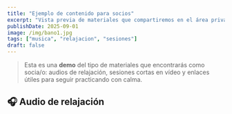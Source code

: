 ```yaml
---
title: "Ejemplo de contenido para socios"
excerpt: "Vista previa de materiales que compartiremos en el área privada: música de relajación, sesiones en vídeo y recursos de calidad."
publishDate: 2025-09-01
image: /img/bano1.jpg
tags: ["musica", "relajacion", "sesiones"]
draft: false
---
```



> Esta es una **demo** del tipo de materiales que encontrarás como socia/o: audios de relajación, sesiones cortas en vídeo y enlaces útiles para seguir practicando con calma.

## 🎧 Audio de relajación

<Audio src="/audio/relax.mp3" title="Relajación guiada — sonido ambiente y respiración" />

---

## 🎬 Sesión breve en YouTube (Shorts)

<YouTube id="c3RqZZLhUG4" title="Respiración consciente — Short" />

---

## 📷 Publicación en Instagram

<p class="rounded-xl border bg-white/70 p-4 shadow-sm">
  Visítanos en Instagram para más contenido diario:
  <br />
  <a
    class="btn mt-3 inline-flex"
    href="https://www.instagram.com/p/DLrXhgsoOQD/"
    target="_blank"
    rel="noopener noreferrer"
  >
    Ver publicación en Instagram
  </a>
</p>

---

## 📚 Recurso recomendado (NIH)

Para aprender más sobre los beneficios del yoga, te recomendamos este artículo:

- **Yoga para la salud (NIH)**: <a href="https://salud.nih.gov/recursos-de-salud/nih-noticias-de-salud/yoga-para-la-salud/yoga-para-la-salud" target="_blank" rel="noopener noreferrer">salud.nih.gov</a>

---

### Qué publicaremos regularmente

- Audios cortos de **relajación** y **respiración**.
- Pequeñas sesiones de **asanas** y **movilidad** en vídeo.
- Propuestas de **prácticas semanales**.
- Enlaces a **lecturas** y **recursos verificados**.
